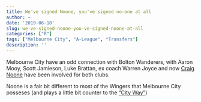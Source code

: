 ```yaml
---
title: We've signed Noone, you've signed no-one at all
author: ~
date: '2019-06-18'
slug: we-ve-signed-noone-you-ve-signed-noone-at-all
categories: ["R"]
tags: ["Melbourne City", "A-League", "Transfers"]
description: ''
---
```


Melbourne City have an odd connection with Bolton Wanderers, with Aaron Mooy, Scott Jamieson, Luke Brattan, ex coach Warren Joyce and now [Craig Noone](https://www.foxsports.com.au/football/a-league/melbourne-city-sign-craig-noone-from-bolton-wanderers/news-story/3e1d9317ca8a0626a7a736ec34940680) have been involved for both clubs. 

Noone is a fair bit different to most of the Wingers that Melbourne City posseses (and plays a little bit counter to the ["City Way"](https://en.wikipedia.org/wiki/City_Football_Group#The_City_Way))